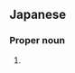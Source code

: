 ==Japanese==
{{ja-kanjitab|yomi=k|すぎ|さき}}

===Proper noun===
{{ja-pos|proper|すぎさき}}

# {{surname|lang=ja|sort=すぎさき}}